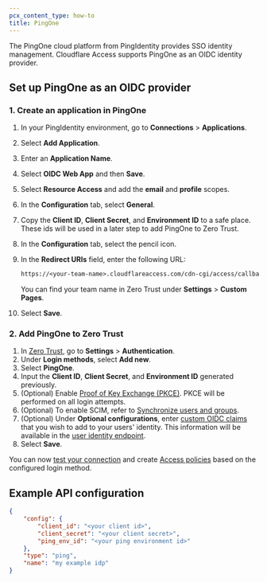 ```yaml
---
pcx_content_type: how-to
title: PingOne
---
```


The PingOne cloud platform from PingIdentity provides SSO identity management. Cloudflare Access supports PingOne as an OIDC identity provider.

## Set up PingOne as an OIDC provider

### 1. Create an application in PingOne

1. In your PingIdentity environment, go to **Connections** > **Applications**.
2. Select **Add Application**.
3. Enter an **Application Name**.
4. Select **OIDC Web App** and then **Save**.
5. Select **Resource Access** and add the **email** and **profile** scopes.
6. In the **Configuration** tab, select **General**.
7. Copy the **Client ID**, **Client Secret**, and **Environment ID** to a safe place. These ids will be used in a later step to add PingOne to Zero Trust.
8. In the **Configuration** tab, select the pencil icon.
9. In the **Redirect URIs** field, enter the following URL:

   ```txt
   https://<your-team-name>.cloudflareaccess.com/cdn-cgi/access/callback
   ```

   You can find your team name in Zero Trust under **Settings** > **Custom Pages**.

10. Select **Save**.

### 2. Add PingOne to Zero Trust

1. In [Zero Trust](https://one.dash.cloudflare.com/), go to **Settings** > **Authentication**.
2. Under **Login methods**, select **Add new**.
3. Select **PingOne**.
4. Input the **Client ID**, **Client Secret**, and **Environment ID** generated previously.
5. (Optional) Enable [Proof of Key Exchange (PKCE)](https://www.oauth.com/oauth2-servers/pkce/). PKCE will be performed on all login attempts.
6. (Optional) To enable SCIM, refer to [Synchronize users and groups](/cloudflare-one/identity/idp-integration/generic-oidc/#synchronize-users-and-groups).
7. (Optional) Under **Optional configurations**, enter [custom OIDC claims](/cloudflare-one/identity/idp-integration/generic-oidc/#oidc-claims) that you wish to add to your users' identity. This information will be available in the [user identity endpoint](/cloudflare-one/identity/authorization-cookie/application-token/#user-identity).
8. Select **Save**.

You can now [test your connection](/cloudflare-one/identity/idp-integration/#test-idps-in-zero-trust) and create [Access policies](/cloudflare-one/policies/access/) based on the configured login method.

## Example API configuration

```json
{
	"config": {
		"client_id": "<your client id>",
		"client_secret": "<your client secret>",
		"ping_env_id": "<your ping environment id>"
	},
	"type": "ping",
	"name": "my example idp"
}
```
